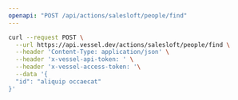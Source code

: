 ```yaml
---
openapi: "POST /api/actions/salesloft/people/find"
---
```


<RequestExample>

```bash Request
curl --request POST \
  --url https://api.vessel.dev/actions/salesloft/people/find \
  --header 'Content-Type: application/json' \
  --header 'x-vessel-api-token: ' \
  --header 'x-vessel-access-token: '\
  --data '{
  "id": "aliquip occaecat"
}'
```

</RequestExample>

